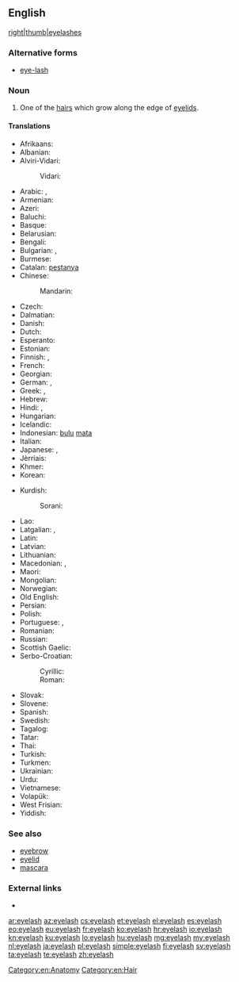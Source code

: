 ==English==
[[file:Cils.jpg|right|thumb|eyelashes]]

===Alternative forms===
* [[eye-lash]]

===Noun===
{{en-noun|es}}

# One of the [[hair]]s which grow along the edge of [[eyelid]]s.

====Translations====
{{trans-top|hair growing on the edge of an eyelid}}
* Afrikaans: {{t-|af|wimper|xs=Afrikaans}}
* Albanian: {{t-|sq|qerpik|m|xs=Albanian}}
* Alviri-Vidari:
*: Vidari: {{tø|avd|مجه|tr=mojje}}
* Arabic: {{t-|ar|رمش|tr=rimš|sc=Arab}}, {{qualifier|collective}} {{t-|ar|هدب|m|tr=hudb|sc=Arab}}
* Armenian: {{t-|hy|թարթիչ|tr=t'art'ič}}
* Azeri: {{t+|az|kirpik}}
* Baluchi: {{tø|bal|مچاچ}}
* Basque: {{t+|eu|betile|xs=Basque}}
* Belarusian: {{t-|be|вейка|f|tr=véjka|sc=Cyrl}}
* Bengali: {{t-|bn|রশ্মি|tr=rôshmi|sc=Beng}}
* Bulgarian: {{t+|bg|мигла|f|tr=mígla|sc=Cyrl}}, {{t-|bg|ресница|f|tr=resníca|sc=Cyrl}}
* Burmese: {{t+|my|မျက်တောင်|tr=mje' taun.|sc=Mymr}}
* Catalan: [[pestanya]]
* Chinese:
*: Mandarin: {{t-|cmn|睫毛|tr=jiémáo|sc=Hani}}
* Czech: {{t-|cs|řasa|f}}
* Dalmatian: {{tø|dlm|čeja|f}}
* Danish: {{t-|da|øjenvippe|c}}
* Dutch: {{t+|nl|wimper|m}}
* Esperanto: {{t-|eo|okulharo|xs=Esperanto}}
* Estonian: {{t-|et|ripsmed}}
* Finnish: {{t+|fi|silmäripsi}}, {{t+|fi|ripsi}}
* French: {{t+|fr|cil|m}}
* Georgian: {{t-|ka|წამწამი|tr=camcami|sc=Geor}}
* German: {{t+|de|Wimper|f}}, {{t-|de|Augenwimper|f}}
* Greek: {{t+|el|βλεφαρίδα|f|tr=vlefarída}},  {{qualifier|informal}} {{t+|el|ματόκλαδο|n|tr=matóklado}}
* Hebrew: {{t-|he|ריס|m|tr=ris}}
* Hindi: {{t-|hi|पपनी|f|tr=papnī|xs=Hindi}},  {{t-|hi|पलक|m|tr=palak|xs=Hindi}}
* Hungarian: {{t+|hu|szempilla}}
* Icelandic: {{t-|is|augnhár|n}}
* Indonesian: [[bulu]] [[mata]]
* Italian: {{t-|it|ciglio|m}}
* Japanese: {{t+|ja|まつげ|tr=matsuge|sc=Jpan}}, {{t+|ja|睫毛|tr=まつげ, matsuge|sc=Jpan}}
* Jèrriais: {{tø|roa-jer|paûpil'ye|f}}
* Khmer: {{t-|km|រោមភ្នែក|tr=room pnɛɛk|sc=Khmr}}
* Korean: {{t-|ko|속눈썹|tr=songnunsseop|sc=Kore}}
{{trans-mid}}
* Kurdish:
*: Sorani: {{t|ku|برژانگ|tr=birjang|sc=ku-Arab}}
* Lao: {{t+|lo|ຂົນຕາ|tr=khon tā|sc=Laoo}}
* Latgalian: {{tø|ltg|raudzeņš}}, {{tø|ltg|brovs}}
* Latin: {{t-|la|cilia|n|p}}
* Latvian: {{t-|lv|skropsta|xs=Latvian}}
* Lithuanian: {{t-|lt|blakstiena|f|xs=Lithuanian}}
* Macedonian: {{t-|mk|ресница|f|tr=résnica|sc=Cyrl}}, {{t-|mk|трепка|f|tr=trépka|sc=Cyrl}}
* Maori: {{t-|mi|kamo}}
* Mongolian: {{t-|mn|сормуус|tr=sormuus|sc=Cyrl|xs=Mongolian}}
* Norwegian: {{t-|no|øyenvipper|p}}
* Old English: {{t-|ang|bru|alt=brū|xs=Old English}}
* Persian: {{t+|fa|مژه|tr=može|sc=fa-Arab}}
* Polish: {{t+|pl|rzęsa|f}}
* Portuguese: {{t+|pt|cílio|m}}, {{t+|pt|pestana|f}}
* Romanian: {{t-|ro|geană|f}}
* Russian: {{t+|ru|ресница|f|tr=resníca}}
* Scottish Gaelic: {{t-|gd|rosg|m|xs=Scottish Gaelic}}
* Serbo-Croatian:
*: Cyrillic: {{t-|sh|трепавица|f}}
*: Roman: {{t-|sh|trepavica|f}}
* Slovak: {{t-|sk|riasa|f}}
* Slovene: {{t+|sl|trepalnica|f}}
* Spanish: {{t+|es|pestaña|f}}
* Swedish: {{t+|sv|ögonfrans|c}}
* Tagalog: {{t-|tl|pilikmatá}}
* Tatar: {{t+|tt|керфек|tr=kerfek|sc=Cyrl}}
* Thai: {{t-|th|ขนตา|tr=kŏn dtaa|sc=Thai}}
* Turkish: {{t+|tr|kirpik}}
* Turkmen: {{t-|tk|kirpik}}
* Ukrainian: {{t-|uk|вія|f|tr=víja|sc=Cyrl}}
* Urdu: {{t-|ur|پپن|f|tr=papnī|xs=Urdu}}
* Vietnamese: {{t+|vi|lông mi}}
* Volapük: {{t-|vo|logaflipaher}}
* West Frisian: {{t-|fy|teister|xs=West Frisian}}
* Yiddish: {{t-|yi|וויִע|f|tr=viye|sc=Hebr}}
{{trans-bottom}}

===See also===
* [[eyebrow]]
* [[eyelid]]
* [[mascara]]

===External links===
* {{pedialite}}

[[Category:en:Anatomy]]
[[Category:en:Hair]]

[[ar:eyelash]]
[[az:eyelash]]
[[cs:eyelash]]
[[et:eyelash]]
[[el:eyelash]]
[[es:eyelash]]
[[eo:eyelash]]
[[eu:eyelash]]
[[fr:eyelash]]
[[ko:eyelash]]
[[hr:eyelash]]
[[io:eyelash]]
[[kn:eyelash]]
[[ku:eyelash]]
[[lo:eyelash]]
[[hu:eyelash]]
[[mg:eyelash]]
[[my:eyelash]]
[[nl:eyelash]]
[[ja:eyelash]]
[[pl:eyelash]]
[[simple:eyelash]]
[[fi:eyelash]]
[[sv:eyelash]]
[[ta:eyelash]]
[[te:eyelash]]
[[zh:eyelash]]